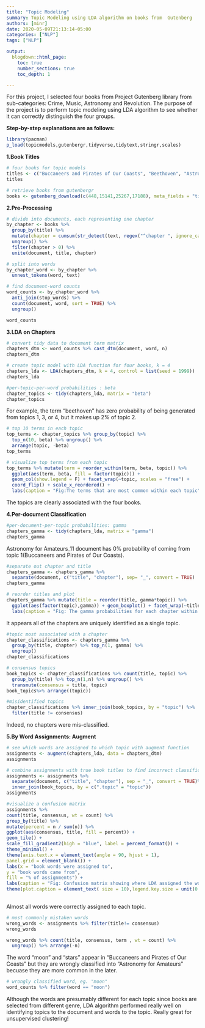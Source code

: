 ```yaml
---
title: "Topic Modeling"
summary: Topic Modeling using LDA algorithm on books from  Gutenberg
authors: [minr]
date: 2020-05-09T21:13:14-05:00
categories: ["NLP"]
tags: ["NLP"]

output:
  blogdown::html_page:
    toc: true
    number_sections: true
    toc_depth: 1

---
```



For this project, I selected four books from Project Gutenberg library from sub-categories: Crime, Music, Astronomy and Revolution. The purpose of the project is to perform topic modeling using LDA algorithm to see whether it can correctly distinguish the four groups. 

**Step-by-step explanations are as follows:**

```r
library(pacman)
p_load(topicmodels,gutenbergr,tidyverse,tidytext,stringr,scales)
```


**1.Book Titles**
```r
# four books for topic models
titles <- c("Buccaneers and Pirates of Our Coasts", "Beethoven", "Astronomy for Amateurs","The Psychology of Revolution")
titles
```

```r
# retrieve books from gutenbergr
books <- gutenberg_download(c(448,15141,25267,17188), meta_fields = "title")
```



**2.Pre-Processing**
```r
# divide into documents, each representing one chapter
by_chapter <- books %>%
  group_by(title) %>%
  mutate(chapter = cumsum(str_detect(text, regex("^chapter ", ignore_case = TRUE)))) %>%
  ungroup() %>%
  filter(chapter > 0) %>%
  unite(document, title, chapter)

# split into words
by_chapter_word <- by_chapter %>%
  unnest_tokens(word, text)

# find document-word counts
word_counts <- by_chapter_word %>%
  anti_join(stop_words) %>%
  count(document, word, sort = TRUE) %>%
  ungroup()

word_counts
```




**3.LDA on Chapters**
```r
# convert tidy data to document term matrix
chapters_dtm <- word_counts %>% cast_dtm(document, word, n)
chapters_dtm

```


```r
# create topic model with LDA function for four books, k = 4
chapters_lda <- LDA(chapters_dtm, k = 4, control = list(seed = 1999))
chapters_lda
```


```r
#per-topic-per-word probabilities : beta
chapter_topics <- tidy(chapters_lda, matrix = "beta")
chapter_topics
```

For example, the term “beethoven” has zero probability of being generated from topics 1, 3, or 4, but it makes up 2% of topic 2.

```r
# top 10 terms in each topic
top_terms <- chapter_topics %>% group_by(topic) %>%
  top_n(10, beta) %>% ungroup() %>%
  arrange(topic, -beta)
top_terms
```

```r
# visualize top terms from each topic
top_terms %>% mutate(term = reorder_within(term, beta, topic)) %>%
  ggplot(aes(term, beta, fill = factor(topic))) +
  geom_col(show.legend = F) + facet_wrap(~topic, scales = "free") +
  coord_flip() + scale_x_reordered() + 
  labs(caption = "Fig:The terms that are most common within each topic") + theme(plot.caption = element_text(hjust = 0.5, size = 10))
```


The topics are clearly associated with the four books. 



**4.Per-document Classification**

```r
#per-document-per-topic probabilities: gamma
chapters_gamma <- tidy(chapters_lda, matrix = "gamma")
chapters_gamma
```

Astronomy for Amateurs_11 document has 0% probability of coming from topic 1(Buccaneers and Pirates of Our Coasts).

```r
#separate out chapter and title
chapters_gamma <- chapters_gamma %>%
  separate(document, c("title", "chapter"), sep= "_", convert = TRUE)
chapters_gamma
```


```r
# reorder titles and plot
chapters_gamma %>% mutate(title = reorder(title, gamma*topic)) %>%
  ggplot(aes(factor(topic),gamma)) + geom_boxplot() + facet_wrap(~title) +
  labs(caption = "Fig: The gamma probabilities for each chapter within each book") + theme(plot.caption = element_text(hjust = 0.5, size = 12))
```

It appears  all of the chapters are uniquely identified as a single topic.

```r
#topic most associated with a chapter 
chapter_classifications <- chapters_gamma %>%
  group_by(title, chapter) %>% top_n(1, gamma) %>%
  ungroup()
chapter_classifications
```

```r
# consensus topics
book_topics <- chapter_classifications %>% count(title, topic) %>%
  group_by(title) %>% top_n(1,n) %>% ungroup() %>%
  transmute(consensus = title, topic)
book_topics%>% arrange((topic))
```

```r
#misidentified topics
chapter_classifications %>% inner_join(book_topics, by = "topic") %>%
  filter(title != consensus)
```

Indeed, no chapters were mis-classified. 



**5.By Word Assignments: Augment**

```r
# see which words are assigned to which topic with augment function
assignments <- augment(chapters_lda, data = chapters_dtm)
assignments
```


```r
# combine assignments with true book titles to find incorrect classification
assignments <- assignments %>% 
  separate(document, c("title", "chapter"), sep = "_", convert = TRUE)%>%
  inner_join(book_topics, by = c(".topic" = "topic"))
assignments
```


```r
#visualize a confusion matrix
assignments %>%
count(title, consensus, wt = count) %>%
group_by(title) %>%
mutate(percent = n / sum(n)) %>%
ggplot(aes(consensus, title, fill = percent)) +
geom_tile() + 
scale_fill_gradient2(high = "blue", label = percent_format()) +
theme_minimal() +
theme(axis.text.x = element_text(angle = 90, hjust = 1),
panel.grid = element_blank()) +
labs(x = "book words were assigned to",
y = "book words came from",
fill = "% of assignments") + 
labs(caption = "Fig: Confusion matrix showing where LDA assigned the words from each book") +
theme(plot.caption = element_text( size = 10),legend.key.size = unit(0.5, "cm")) 
 
```
 
Almost all words were correctly assigned to each topic.
 
```r
# most commonly mistaken words
wrong_words <- assignments %>% filter(title!= consensus)
wrong_words
```

```r
wrong_words %>% count(title, consensus, term , wt = count) %>% 
  ungroup() %>% arrange(-n)
```

The word "moon" and "stars" appear  in "Buccaneers and Pirates of Our Coasts" but they are wrongly classified into "Astronomy for Amateurs" becuase they are more common in the later. 

```r
# wrongly classified word, eg. "moon"
word_counts %>% filter(word == "moon")
```


Although the words are presumably different for each topic since books are selected from different genre, LDA algorithm performed really well on identifying topics to the document and words to the topic. Really great for unsupervised clustering!













